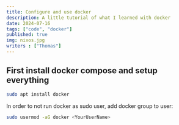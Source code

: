 ---
title: Configure and use docker
description: A little tutorial of what I learned with docker
date: 2024-07-16
tags: ["code", "docker"]
published: true
img: nixos.jpg
writers : ["Thomas"]
---

## First install docker compose and setup everything

```sh
sudo apt install docker
````

In order to not run docker as sudo user, add docker group to user:
```sh
sudo usermod -aG docker <YourUserName>
```


